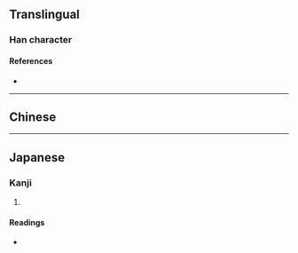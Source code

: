 {{character info}}
==Translingual==

===Han character===
{{Han char|rn=75|rad=木|as=12|sn=16|four=80994|canj=OTDD|ids=⿳⿱𠂉卌一林}}

====References====
* {{Han ref|kx=0552.180|dkj=15514|dj=0941.070|hdz=21292.050|uh=6A46|ud=27206|bh=E9DD|bd=59869}}

----

==Chinese==
{{zh-see|無|v}}

----

==Japanese==

===Kanji===
{{ja-kanji|grade=|rs=木12}}

# {{rfdef|ja|sort=木12}}

====Readings====
* {{ja-readings
|goon=む
|kanon=ぶ
|kun=しげる
}}